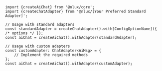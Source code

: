 ```tsx
import {createAiChat} from '@nlux/core';
import {createChatAdapter} from '@nlux/[Your Preferred Standard Adapter]';

// Usage with standard adapters
const standardAdapter = createChatAdapter().with[ConfigOptionName]({ /* options */ });
const aiChat = createAiChat().withAdapter(standardAdapter);
```

```tsx
// Usage with custom adapters
const customAdapter: ChatAdapter<AiMsg> = {
    // Implement the required methods
};
const aiChat = createAiChat().withAdapter(customAdapter);
```
